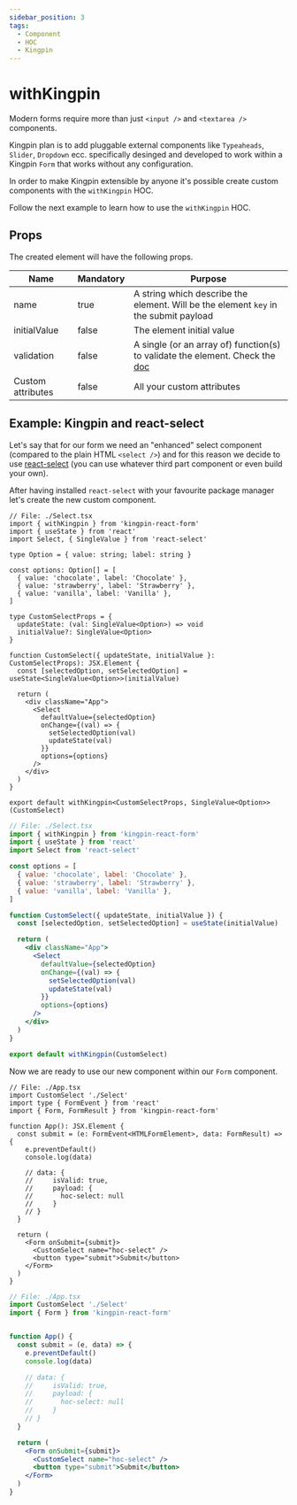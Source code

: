 ```yaml
---
sidebar_position: 3
tags:
  - Component
  - HOC
  - Kingpin
---
```



# withKingpin

Modern forms require more than just `<input />` and `<textarea />` components.

Kingpin plan is to add pluggable external components like `Typeaheads`, `Slider`, `Dropdown` ecc.
specifically desinged and developed to work within a Kingpin `Form` that works without any
configuration.

In order to make Kingpin extensible by anyone it's possible create custom
components with the `withKingpin` HOC.

Follow the next example to learn how to use the `withKingpin` HOC.

## Props

The created element will have the following props.

| Name              | Mandatory | Purpose                                                                                       |
| ----------------- | --------- | --------------------------------------------------------------------------------------------- |
| name              | true      | A string which describe the element. Will be the element `key` in the submit payload          |
| initialValue      | false     | The element initial value                                                                     |
| validation        | false     | A single (or an array of) function(s) to validate the element. Check the [doc](/validation) |
| Custom attributes | false     | All your custom attributes                                                                    |

## Example: Kingpin and react-select

Let's say that for our form we need an "enhanced" select component (compared to the plain HTML `<select />`)
and for this reason we decide to use [react-select](https://github.com/jedwatson/react-select) (you can use
whatever third part component or even build your own).

After having installed `react-select` with your favourite package manager let's create the new custom component.

<Tabs>
<TabItem value="typescript" label="Typescript">

```tsx
// File: ./Select.tsx
import { withKingpin } from 'kingpin-react-form'
import { useState } from 'react'
import Select, { SingleValue } from 'react-select'

type Option = { value: string; label: string }

const options: Option[] = [
  { value: 'chocolate', label: 'Chocolate' },
  { value: 'strawberry', label: 'Strawberry' },
  { value: 'vanilla', label: 'Vanilla' },
]

type CustomSelectProps = {
  updateState: (val: SingleValue<Option>) => void
  initialValue?: SingleValue<Option>
}

function CustomSelect({ updateState, initialValue }: CustomSelectProps): JSX.Element {
  const [selectedOption, setSelectedOption] = useState<SingleValue<Option>>(initialValue)

  return (
    <div className="App">
      <Select
        defaultValue={selectedOption}
        onChange={(val) => {
          setSelectedOption(val)
          updateState(val)
        }}
        options={options}
      />
    </div>
  )
}

export default withKingpin<CustomSelectProps, SingleValue<Option>>(CustomSelect)
```

</TabItem>
<TabItem value="javascript" label="Javascript">

```jsx
// File: ./Select.tsx
import { withKingpin } from 'kingpin-react-form'
import { useState } from 'react'
import Select from 'react-select'

const options = [
  { value: 'chocolate', label: 'Chocolate' },
  { value: 'strawberry', label: 'Strawberry' },
  { value: 'vanilla', label: 'Vanilla' },
]

function CustomSelect({ updateState, initialValue }) {
  const [selectedOption, setSelectedOption] = useState(initialValue)

  return (
    <div className="App">
      <Select
        defaultValue={selectedOption}
        onChange={(val) => {
          setSelectedOption(val)
          updateState(val)
        }}
        options={options}
      />
    </div>
  )
}

export default withKingpin(CustomSelect)
```

</TabItem>
</Tabs>

Now we are ready to use our new component within our `Form` component.

<Tabs>
<TabItem value="typescript" label="Typescript">

```tsx
// File: ./App.tsx
import CustomSelect './Select'
import type { FormEvent } from 'react'
import { Form, FormResult } from 'kingpin-react-form'

function App(): JSX.Element {
  const submit = (e: FormEvent<HTMLFormElement>, data: FormResult) => {
    e.preventDefault()
    console.log(data)

    // data: {
    //     isValid: true,
    //     payload: {
    //       hoc-select: null
    //     }
    // }
  }

  return (
    <Form onSubmit={submit}>
      <CustomSelect name="hoc-select" />
      <button type="submit">Submit</button>
    </Form>
  )
}

```

</TabItem>
<TabItem value="javascript" label="Javascript">

```jsx
// File: ./App.tsx
import CustomSelect './Select'
import { Form } from 'kingpin-react-form'


function App() {
  const submit = (e, data) => {
    e.preventDefault()
    console.log(data)

    // data: {
    //     isValid: true,
    //     payload: {
    //       hoc-select: null
    //     }
    // }
  }

  return (
    <Form onSubmit={submit}>
      <CustomSelect name="hoc-select" />
      <button type="submit">Submit</button>
    </Form>
  )
}
```

</TabItem>
</Tabs>
